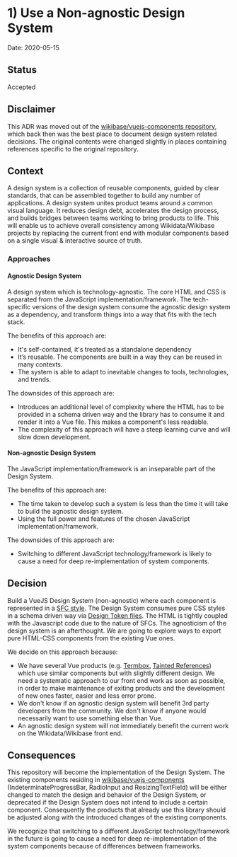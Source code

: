 
<Meta title="Documentation|dev/ADRs/1) Use a Non-agnostic Design System" />

# 1) Use a Non-agnostic Design System

Date: 2020-05-15

## Status

Accepted

## Disclaimer
This ADR was moved out of the [wikibase/vuejs-components repository](https://gerrit.wikimedia.org/r/admin/repos/wikibase/vuejs-components), which back then was the best place to document design system related decisions. The original contents were changed slightly in places containing references specific to the original repository.

## Context

A design system is a collection of reusable components, guided by clear standards, that can be assembled together to build any number of applications. A design system unites product teams around a common visual language. It reduces design debt, accelerates the design process, and builds bridges between teams working to bring products to life.
This will enable us to achieve overall consistency among Wikidata/Wikibase projects by replacing the current front end with modular components based on a single visual & interactive source of truth.

### Approaches

#### Agnostic Design System
A design system which is technology-agnostic. The core HTML and CSS is separated from the JavaScript implementation/framework.
The tech-specific versions of the design system consume the agnostic design system as a dependency, and transform things into a way that fits with the tech stack.

The benefits of this approach are:
- It's self-contained, it's treated as a standalone dependency
- It’s reusable. The components are built in a way they can be reused in many contexts.
- The system is able to adapt to inevitable changes to tools, technologies, and trends.

The downsides of this approach are:
- Introduces an additional level of complexity where the HTML has to be provided in a schema driven way and the library has to consume it and render it into a Vue file. This makes a component's less readable.
- The complexity of this approach will have a steep learning curve and will slow down development.

#### Non-agnostic Design System
The JavaScript implementation/framework is an inseparable part of the Design System.

The benefits of this approach are:
- The time taken to develop such a system is less than the time it will take to build the agnostic design system.
- Using the full power and features of the chosen JavaScript implementation/framework.

The downsides of this approach are:
- Switching to different JavaScript technology/framework is likely to cause a need for deep re-implementation of system components.

## Decision

Build a VueJS Design System (non-agnostic) where each component is represented in a [SFC style](https://vuejs.org/v2/guide/single-file-components.html).
The Design System consumes pure CSS styles in a schema driven way via [Design Token files](https://css-tricks.com/what-are-design-tokens/).
The HTML is tightly coupled with the Javascript code due to the nature of SFCs.
The agnosticism of the design system is an afterthought. We are going to explore ways to export pure HTML-CSS components from the existing Vue ones.

We decide on this approach because:
- We have several Vue products (e.g. [Termbox](https://gerrit.wikimedia.org/r/plugins/gitiles/wikibase/termbox/), [Tainted References](https://gerrit.wikimedia.org/r/plugins/gitiles/mediawiki/extensions/Wikibase/+/master/view/lib/wikibase-tainted-ref)) which use similar components but with slightly different design. We need a systematic approach to our front end work as soon as possible, in order to make maintenance of exiting products and the development of new ones faster, easier and less error prone.
- We don't know if an agnostic design system will benefit 3rd party developers from the community. We don't know if anyone would necessarily want to use something else than Vue.
- An agnostic design system will not immediately benefit the current work on the Wikidata/Wikibase front end.

## Consequences

This repository will become the implementation of the Design System. The existing components residing in [wikibase/vuejs-components](https://gerrit.wikimedia.org/r/admin/repos/wikibase/vuejs-components) (IndeterminateProgressBar, RadioInput and ResizingTextField) will be either changed to match the design and behavior of the Design System, or deprecated if the Design System does not intend to include a certain component. Consequently the products that already use this library should be adjusted along with the introduced changes of the existing components.

We recognize that switching to a different JavaScript technology/framework in the future is going to cause a need for deep re-implementation of the system components because of differences between frameworks.
